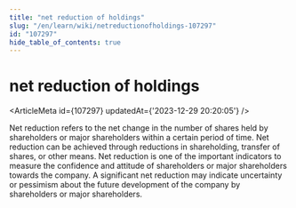 ```yaml
---
title: "net reduction of holdings"
slug: "/en/learn/wiki/netreductionofholdings-107297"
id: "107297"
hide_table_of_contents: true
---
```



# net reduction of holdings

<ArticleMeta id={107297} updatedAt={'2023-12-29 20:20:05'} />
<div className='border-solid border-b border-t-0 my-4 border-[var(--ifm-color-gray-300)]' />

Net reduction refers to the net change in the number of shares held by shareholders or major shareholders within a certain period of time. Net reduction can be achieved through reductions in shareholding, transfer of shares, or other means. Net reduction is one of the important indicators to measure the confidence and attitude of shareholders or major shareholders towards the company. A significant net reduction may indicate uncertainty or pessimism about the future development of the company by shareholders or major shareholders.

